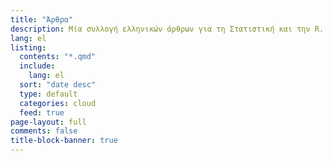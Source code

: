 ```yaml
---
title: "Άρθρα"
description: Μία συλλογή ελληνικών άρθρων για τη Στατιστική και την R. Σε αυτή την ενότητα θα βρούμε μία διαφορετική λίστα άρθρων από την αντίστοιχη αγγλική, μιας και υπάρχουν άρθρα που δεν έχει νόημα να μεταφραστούν και έχουν ενδιαφέρον μόνο για το ελληνόφωνο κοινό. Μελλοντικά, σκοπεύω να δημιουργήσω μία ελληνική μετάφραση - περίληψη για κάθε αγγλικό άρθρο. Παρεμπιπτόντως, αν ποτέ αξιωθώ να πάρω πτυχίο αυτό είναι το μέρος που θα το γράψω πρώτα. 😀
lang: el
listing:
  contents: "*.qmd"
  include:
    lang: el
  sort: "date desc"
  type: default
  categories: cloud
  feed: true
page-layout: full
comments: false
title-block-banner: true
---
```

